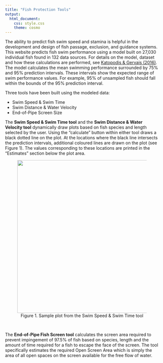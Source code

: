 ```yaml
---
title: "Fish Protection Tools"
output: 
  html_document:
    css: style.css
    theme: cosmo
---
```

<!-- Google Analytics Script -->
<script>
  (function(i,s,o,g,r,a,m){i['GoogleAnalyticsObject']=r;i[r]=i[r]||function(){
  (i[r].q=i[r].q||[]).push(arguments)},i[r].l=1*new Date();a=s.createElement(o),
  m=s.getElementsByTagName(o)[0];a.async=1;a.src=g;m.parentNode.insertBefore(a,m)
  })(window,document,'script','https://www.google-analytics.com/analytics.js','ga');

  ga('create', 'UA-88888600-1', 'auto');
  ga('send', 'pageview');

</script>


The ability to predict fish swim speed and stamina is helpful in the development and design of fish passage, exclusion, and guidance systems. This website predicts fish swim performance using a model built on 27,030 individual fish found in 132 data sources. For details on the model, dataset and how these calculations are performed, see [Katopodis &amp; Gervais (2016)](http://www.dfo-mpo.gc.ca/csas-sccs/Publications/ResDocs-DocRech/2016/2016_002-eng.pdf). The model calculates the mean swimming performance surrounded by 75% and 95% prediction intervals. These intervals show the expected range of swim performance values. For example, 95% of unsampled fish should fall within the bounds of the 95% prediction interval.

Three tools have been built using the modeled data:


* Swim Speed & Swim Time
* Swim Distance & Water Velocity
* End-of-Pipe Screen Size

The <b>Swim Speed & Swim Time tool</b> and the <b>Swim Distance & Water Velocity tool</b> dynamically draw plots based on fish species and length selected by the user. Using the "calculate" button within either tool draws a black dotted line on the plot. At the locations where the black line intersects the prediction intervals, additional coloured lines are drawn on the plot (see Figure 1). The values corresponding to these locations are printed in the "Estimates" section below the plot area.

<center>
<figure>
  <img src="Figures/SpeedTimePlot.png" width=500>
  <figcaption>Figure 1. Sample plot from the Swim Speed & Swim Time tool</figcaption>
</figure>
</center>
<br>

The <b>End-of-Pipe Fish Screen tool</b> calculates the screen area required to prevent impingement of 97.5% of fish based on species, length and the amount of time required for a fish to escape the face of the screen. The tool specifically estimates the required Open Screen Area which is simply the area of all open spaces on the screen available for the free flow of water.
